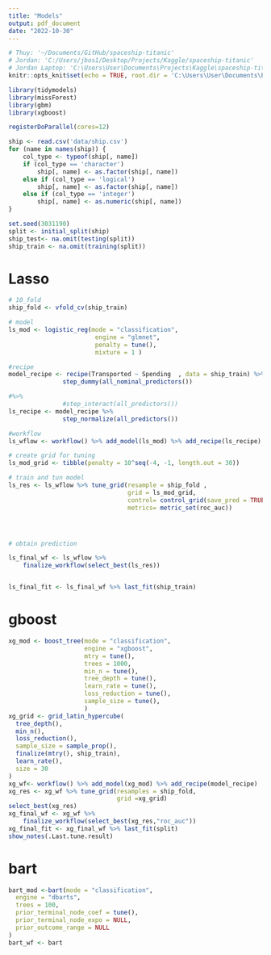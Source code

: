 ```yaml
---
title: "Models"
output: pdf_document
date: "2022-10-30"
---
```


```r
# Thuy: '~/Documents/GitHub/spaceship-titanic'
# Jordan: 'C:/Users/jbos1/Desktop/Projects/Kaggle/spaceship-titanic'
# Jordan Laptop: 'C:\Users\User\Documents\Projects\Kaggle\spaceship-titanic'
knitr::opts_knit$set(echo = TRUE, root.dir = 'C:\Users\User\Documents\Projects\Kaggle\spaceship-titanic')
```

```r
library(tidymodels)
library(missForest)
library(gbm)
library(xgboost)

registerDoParallel(cores=12)

ship <- read.csv('data/ship.csv')
for (name in names(ship)) {
    col_type <- typeof(ship[, name])
    if (col_type == 'character')
        ship[, name] <- as.factor(ship[, name])
    else if (col_type == 'logical')
        ship[, name] <- as.factor(ship[, name])
    else if (col_type == 'integer')
        ship[, name] <- as.numeric(ship[, name])
}

```

```r
set.seed(3031190)
split <- initial_split(ship)
ship_test<- na.omit(testing(split))
ship_train <- na.omit(training(split))
```

# Lasso
```r
# 10_fold
ship_fold <- vfold_cv(ship_train)

# model
ls_mod <- logistic_reg(mode = "classification",
                        engine = "glmnet",
                        penalty = tune(),
                        mixture = 1 )

#recipe
model_recipe <- recipe(Transported ~ Spending  , data = ship_train) %>% 
               step_dummy(all_nominal_predictors()) 

#%>%
               #step_interact(all_predictors()) 
ls_recipe <- model_recipe %>%
               step_normalize(all_predictors())

#workflow
ls_wflow <- workflow() %>% add_model(ls_mod) %>% add_recipe(ls_recipe)

# create grid for tuning
ls_mod_grid <- tibble(penalty = 10^seq(-4, -1, length.out = 30))

# train and tun model
ls_res <- ls_wflow %>% tune_grid(resample = ship_fold ,
                                 grid = ls_mod_grid,
                                 control= control_grid(save_pred = TRUE),
                                 metrics= metric_set(roc_auc))




# obtain prediction

ls_final_wf <- ls_wflow %>%
    finalize_workflow(select_best(ls_res))


ls_final_fit <- ls_final_wf %>% last_fit(ship_train)
```


# gboost
```r
xg_mod <- boost_tree(mode = "classification",
                     engine = "xgboost",
                     mtry = tune(),
                     trees = 1000,
                     min_n = tune(),
                     tree_depth = tune(),
                     learn_rate = tune(),
                     loss_reduction = tune(),
                     sample_size = tune(),
                     )
xg_grid <- grid_latin_hypercube(
  tree_depth(),
  min_n(),
  loss_reduction(),
  sample_size = sample_prop(),
  finalize(mtry(), ship_train),
  learn_rate(),
  size = 30
)
xg_wf<- workflow() %>% add_model(xg_mod) %>% add_recipe(model_recipe)
xg_res <- xg_wf %>% tune_grid(resamples = ship_fold,
                              grid =xg_grid)
select_best(xg_res)
xg_final_wf <- xg_wf %>%
    finalize_workflow(select_best(xg_res,"roc_auc"))
xg_final_fit <- xg_final_wf %>% last_fit(split)
show_notes(.Last.tune.result)
```


# bart
```r
bart_mod <-bart(mode = "classification",
  engine = "dbarts",
  trees = 100,
  prior_terminal_node_coef = tune(),
  prior_terminal_node_expo = NULL,
  prior_outcome_range = NULL
)
bart_wf <- bart
```

